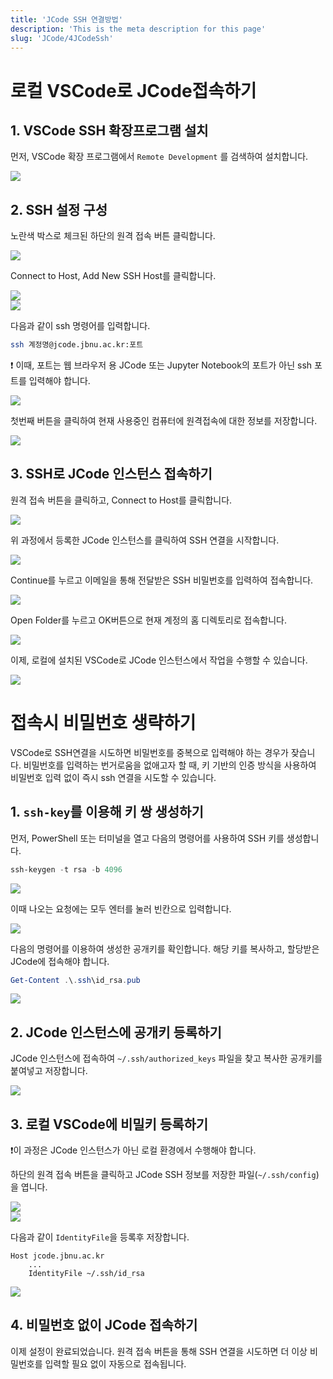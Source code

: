 ```yaml
---
title: 'JCode SSH 연결방법'
description: 'This is the meta description for this page'
slug: 'JCode/4JCodeSsh'
---
```


# 로컬 VSCode로 JCode접속하기

## 1. VSCode SSH 확장프로그램 설치

먼저, VSCode 확장 프로그램에서 `Remote Development` 를 검색하여 설치합니다.

<img src="./jcode-ssh-images/install-ext.png" height="auto"/>

## 2. SSH 설정 구성

노란색 박스로 체크된 하단의 원격 접속 버튼 클릭합니다.

<img src="./jcode-ssh-images/add-ssh-1.png" height="auto"/>

Connect to Host, Add New SSH Host를 클릭합니다.

<img src="./jcode-ssh-images/add-ssh-2.png" height="auto"/>
<br/>
<img src="./jcode-ssh-images/add-ssh-3.png" height="auto"/>



다음과 같이 ssh 명령어를 입력합니다.


```bash
ssh 계정명@jcode.jbnu.ac.kr:포트
```
❗ 이때, 포트는 웹 브라우저 용 JCode 또는 Jupyter Notebook의 포트가 아닌 ssh 포트를 입력해야 합니다.

<img src="./jcode-ssh-images/add-ssh-4.png" height="auto"/>

첫번째 버튼을 클릭하여 현재 사용중인 컴퓨터에 원격접속에 대한 정보를 저장합니다.

<img src="./jcode-ssh-images/add-ssh-5.png" height="auto"/>



## 3. SSH로 JCode 인스턴스 접속하기

원격 접속 버튼을 클릭하고, Connect to Host를 클릭합니다.

<img src="./jcode-ssh-images/add-ssh-2.png" height="auto"/>

위 과정에서 등록한 JCode 인스턴스를 클릭하여 SSH 연결을 시작합니다.

<img src="./jcode-ssh-images/connect-ssh-1.png" height="auto"/>

Continue를 누르고 이메일을 통해 전달받은 SSH 비밀번호를 입력하여 접속합니다.


<img src="./jcode-ssh-images/connect-ssh-3.png" height="auto"/>


Open Folder를 누르고 OK버튼으로 현재 계정의 홈 디렉토리로 접속합니다.

<img src="./jcode-ssh-images/connect-ssh-5.png" height="auto"/>

이제, 로컬에 설치된 VSCode로 JCode 인스턴스에서 작업을 수행할 수 있습니다.

<img src="./jcode-ssh-images/connect-ssh-6.png" height="auto"/>





# 접속시 비밀번호 생략하기
VSCode로 SSH연결을 시도하면 비밀번호를 중복으로 입력해야 하는 경우가 잦습니다. 비밀번호를 입력하는 번거로움을 없애고자 할 때, 키 기반의 인증 방식을 사용하여 비밀번호 입력 없이 즉시 ssh 연결을 시도할 수 있습니다.

## 1. `ssh-key`를 이용해 키 쌍 생성하기

먼저, PowerShell 또는 터미널을 열고 다음의 명령어를 사용하여 SSH 키를 생성합니다. 

```powershell
ssh-keygen -t rsa -b 4096
```
<img src="./jcode-ssh-images/ssh-key-1.png" height="auto"/>


이때 나오는 요청에는 모두 엔터를 눌러 빈칸으로 입력합니다.

<img src="./jcode-ssh-images/ssh-key-2.png" height="auto"/>


다음의 명령어를 이용하여 생성한 공개키를 확인합니다. 해당 키를 복사하고, 할당받은 JCode에 접속해야 합니다.

```powershell
Get-Content .\.ssh\id_rsa.pub
```

<img src="./jcode-ssh-images/ssh-key-3.png" height="auto"/>


## 2. JCode 인스턴스에 공개키 등록하기

JCode 인스턴스에 접속하여 `~/.ssh/authorized_keys` 파일을 찾고 복사한 공개키를 붙여넣고 저장합니다.

<img src="./jcode-ssh-images/add-pub-key.png" height="auto"/>

## 3. 로컬 VSCode에 비밀키 등록하기

❗이 과정은 JCode 인스턴스가 아닌 로컬 환경에서 수행해야 합니다.
 
하단의 원격 접속 버튼을 클릭하고 JCode SSH 정보를 저장한 파일(`~/.ssh/config`)을 엽니다.

<img src="./jcode-ssh-images/add-pri-key-1.png" height="auto"/>
<br/>
<img src="./jcode-ssh-images/add-pri-key-2.png" height="auto"/>

다음과 같이 `IdentityFile`을 등록후 저장합니다.

```
Host jcode.jbnu.ac.kr
    ...
    IdentityFile ~/.ssh/id_rsa
```



<img src="./jcode-ssh-images/add-pri-key-3.png" height="auto"/>


## 4. 비밀번호 없이 JCode 접속하기

이제 설정이 완료되었습니다. 원격 접속 버튼을 통해 SSH 연결을 시도하면 더 이상 비밀번호를 입력할 필요 없이 자동으로 접속됩니다.